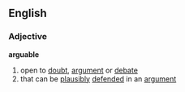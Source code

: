 ==English==
===Adjective===
'''arguable'''
# open to [[doubt]], [[argument]] or [[debate]]
# that can be [[plausibly]] [[defended]] in an [[argument]]